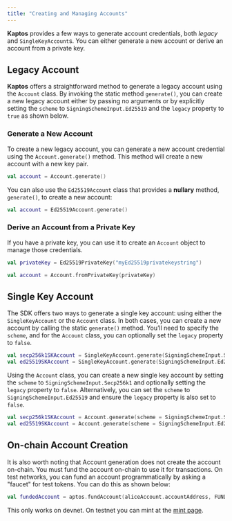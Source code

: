 ```yaml
---
title: "Creating and Managing Accounts"
---
```






**Kaptos** provides a few ways to generate account credentials, both _legacy_ and
`SingleKeyAccount`s. You can either generate a new account or derive
an account from a private key.

## Legacy Account

**Kaptos** offers a straightforward method to generate a legacy account using the
`Account` class. By invoking the static method `generate()`, you can create a new
legacy account either by passing no arguments or by explicitly setting
the `scheme` to `SigningSchemeInput.Ed25519` and the `legacy` property to `true` as
shown below.

### Generate a New Account

To create a new legacy account, you can generate a new account credential using the
`Account.generate()` method. This method will create a new account with a new
key pair.

```kotlin
val account = Account.generate()
```

You can also use the `Ed25519Account` class that provides a **nullary** method,
`generate()`, to create a new account:

```kotlin
val account = Ed25519Account.generate()
```

### Derive an Account from a Private Key

If you have a private key, you can use it to create an `Account` object to manage
those credentials.

```kotlin
val privateKey = Ed25519PrivateKey("myEd25519privatekeystring")

val account = Account.fromPrivateKey(privateKey)
```

## Single Key Account

The SDK offers two ways to generate a single key account: using either the
`SingleKeyAccount` or the `Account` class. In both cases, you can create a
new account by calling the static `generate()` method. You’ll need to specify
the `scheme`, and for the `Account` class, you can optionally set the `legacy`
property to `false`.

```kotlin
val secp256k1SKAccount = SingleKeyAccount.generate(SigningSchemeInput.Secp256k1)
val ed25519SKAccount = SingleKeyAccount.generate(SigningSchemeInput.Ed25519)
```

Using the `Account` class, you can create a new single key account by setting
the `scheme` to `SigningSchemeInput.Secp256k1` and optionally setting the
`legacy` property to `false`. Alternatively, you can set the `scheme` to
`SigningSchemeInput.Ed25519` and ensure the `legacy` property is also
set to `false`.

```kotlin
val secp256k1SKAccount = Account.generate(scheme = SigningSchemeInput.Secp256k1)
val ed25519SKAccount = Account.generate(scheme = SigningSchemeInput.Ed25519, legacy = false)
```

## On-chain Account Creation

It is also worth noting that Account generation does not create the account
on-chain. You must fund the account on-chain to use it for transactions.
On test networks, you can fund an account programmatically by asking a
&quot;faucet&quot; for test tokens. You can do this as shown below:

```kotlin
val fundedAccount = aptos.fundAccount(aliceAccount.accountAddress, FUNDING_AMOUNT)
```

This only works on devnet. On testnet you can mint at the [mint page](/ja/network/faucet).

